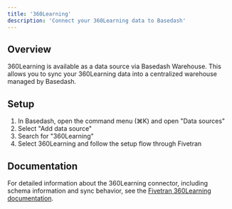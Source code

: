 ```yaml
---
title: '360Learning'
description: 'Connect your 360Learning data to Basedash'
---
```


## Overview

360Learning is available as a data source via Basedash Warehouse. This allows you to sync your 360Learning data into a centralized warehouse managed by Basedash.

## Setup

1. In Basedash, open the command menu (⌘K) and open "Data sources"
2. Select "Add data source"
3. Search for "360Learning"
4. Select 360Learning and follow the setup flow through Fivetran

## Documentation

For detailed information about the 360Learning connector, including schema information and sync behavior, see the [Fivetran 360Learning documentation](https://fivetran.com/docs/connectors/applications/360learning).

